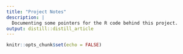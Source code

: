 ```yaml
---
title: "Project Notes"
description: |
  Documenting some pointers for the R code behind this project.
output: distill::distill_article
---
```


```r
knitr::opts_chunk$set(echo = FALSE)
```

